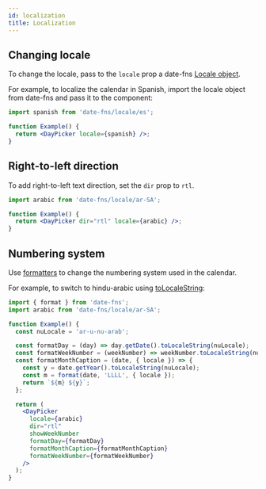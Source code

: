 ```yaml
---
id: localization
title: Localization
---
```


## Changing locale

To change the locale, pass to the `locale` prop a date-fns [Locale
object](http://date-fns.org/docs/Locale).

For example, to localize the calendar in Spanish, import the locale object from
date-fns and pass it to the component:

```jsx showOutput
import spanish from 'date-fns/locale/es';

function Example() {
  return <DayPicker locale={spanish} />;
}
```

## Right-to-left direction

To add right-to-left text direction, set the `dir` prop to `rtl`.

```jsx showOutput
import arabic from 'date-fns/locale/ar-SA';

function Example() {
  return <DayPicker dir="rtl" locale={arabic} />;
}
```

## Numbering system

Use [formatters](formatters) to change the numbering system used in the
calendar.

For example, to switch to hindu-arabic using
[toLocaleString](https://developer.mozilla.org/en/docs/Web/JavaScript/Reference/Global_Objects/Date/toLocaleString):

```jsx showOutput
import { format } from 'date-fns';
import arabic from 'date-fns/locale/ar-SA';

function Example() {
  const nuLocale = 'ar-u-nu-arab';

  const formatDay = (day) => day.getDate().toLocaleString(nuLocale);
  const formatWeekNumber = (weekNumber) => weekNumber.toLocaleString(nuLocale);
  const formatMonthCaption = (date, { locale }) => {
    const y = date.getYear().toLocaleString(nuLocale);
    const m = format(date, 'LLLL', { locale });
    return `${m} ${y}`;
  };

  return (
    <DayPicker
      locale={arabic}
      dir="rtl"
      showWeekNumber
      formatDay={formatDay}
      formatMonthCaption={formatMonthCaption}
      formatWeekNumber={formatWeekNumber}
    />
  );
}
```
